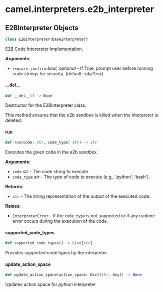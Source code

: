 <a id="camel.interpreters.e2b_interpreter"></a>

# camel.interpreters.e2b\_interpreter

<a id="camel.interpreters.e2b_interpreter.E2BInterpreter"></a>

## E2BInterpreter Objects

```python
class E2BInterpreter(BaseInterpreter)
```

E2B Code Interpreter implementation.

**Arguments**:

- `require_confirm` _bool, optional_ - If True, prompt user before running
  code strings for security. (default: :obj:`True`)

<a id="camel.interpreters.e2b_interpreter.E2BInterpreter.__del__"></a>

#### \_\_del\_\_

```python
def __del__() -> None
```

Destructor for the E2BInterpreter class.

This method ensures that the e2b sandbox is killed when the
interpreter is deleted.

<a id="camel.interpreters.e2b_interpreter.E2BInterpreter.run"></a>

#### run

```python
def run(code: str, code_type: str) -> str
```

Executes the given code in the e2b sandbox.

**Arguments**:

- `code` _str_ - The code string to execute.
- `code_type` _str_ - The type of code to execute (e.g., 'python',
  'bash').
  

**Returns**:

- `str` - The string representation of the output of the executed code.
  

**Raises**:

- `InterpreterError` - If the `code_type` is not supported or if any
  runtime error occurs during the execution of the code.

<a id="camel.interpreters.e2b_interpreter.E2BInterpreter.supported_code_types"></a>

#### supported\_code\_types

```python
def supported_code_types() -> List[str]
```

Provides supported code types by the interpreter.

<a id="camel.interpreters.e2b_interpreter.E2BInterpreter.update_action_space"></a>

#### update\_action\_space

```python
def update_action_space(action_space: Dict[str, Any]) -> None
```

Updates action space for *python* interpreter

